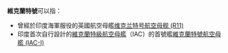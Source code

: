 '''維克蘭特號'''可以指：
*曾經於印度海軍服役的英國航空母艦[[维克兰特号航空母舰_(R11)|维克兰特号航空母舰 (R11)]]
*印度首次自行設計的[[維克蘭特級航空母艦|維克蘭特級航空母艦]]（IAC）的首號艦[[維克蘭特號航空母艦_(IAC-I)|維克蘭特號航空母艦 (IAC-I)]]

{{disambig}}